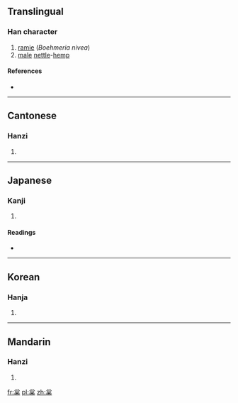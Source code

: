 ==Translingual==

===Han character===
{{Han char|rn=75|rad=木|as=05|sn=9|four=2390<sub>4</sub>|canj=戈口木 (IRD)|ids=⿱[[台]][[木]]}}

# [[ramie]] (''Boehmeria nivea'')
# [[male]] [[nettle]]-[[hemp]]

====References====
* {{Han ref|kx=0517.060|dkj=14582|dj=0905.030|hdz=21191.070|uh=67B2|ud=26546|bh=CF56|bd=53078}}

----

==Cantonese==

===Hanzi===
{{yue-hanzi|jyut=[[saai2]]|y=saai2}}

# {{defn|lang=yue|sort=木05}}

----

==Japanese==

===Kanji===
{{ja-kanji|grade=|rs=木05}}

# {{defn|lang=ja|sort=木05}}

====Readings====
* {{ja-readings|on=[[し]] (shi)|kun=[[からむし]] (karamushi)}}

----

==Korean==

===Hanja===
{{ko-hanja|hangeul=시|eumhun=|rv=si|mr=si|y=si}}

# {{defn|lang=ko|sort=木05}}

----

==Mandarin==

===Hanzi===
{{cmn-hanzi|pin=[[xǐ]] ([[xi3]]), [[zhí]] ([[zhi2]]), [[zhǐ]] ([[zhi3]])|wg=hsi<sup>3</sup>, chih<sup>2</sup>, chih<sup>3</sup>}}

# {{defn|lang=cmn|sort=木05}}

[[fr:枲]]
[[pl:枲]]
[[zh:枲]]